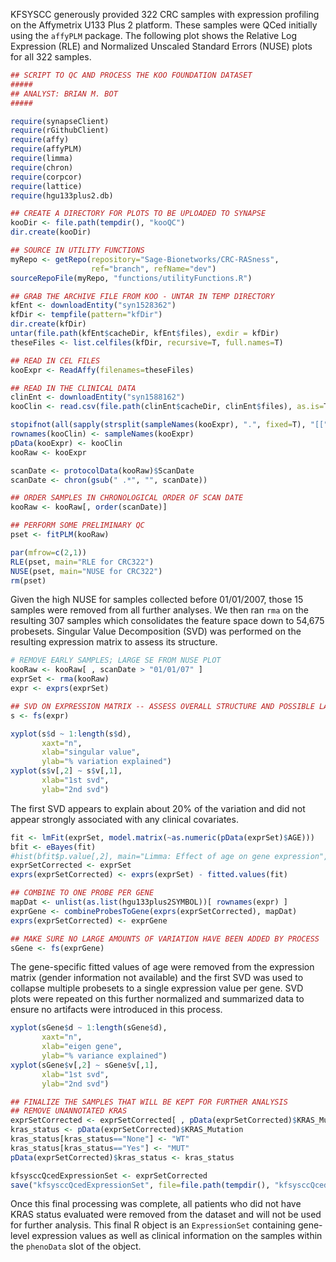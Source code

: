 KFSYSCC generously provided 322 CRC samples with expression profiling on the Affymetrix U133 Plus 2 platform. These samples were QCed initially using the `affyPLM` package. The following plot shows the Relative Log Expression (RLE) and Normalized Unscaled Standard Errors (NUSE) plots for all 322 samples.

```r
## SCRIPT TO QC AND PROCESS THE KOO FOUNDATION DATASET
#####
## ANALYST: BRIAN M. BOT
#####

require(synapseClient)
require(rGithubClient)
require(affy)
require(affyPLM)
require(limma)
require(chron)
require(corpcor)
require(lattice)
require(hgu133plus2.db)

## CREATE A DIRECTORY FOR PLOTS TO BE UPLOADED TO SYNAPSE
kooDir <- file.path(tempdir(), "kooQC")
dir.create(kooDir)

## SOURCE IN UTILITY FUNCTIONS
myRepo <- getRepo(repository="Sage-Bionetworks/CRC-RASness",
                  ref="branch", refName="dev")
sourceRepoFile(myRepo, "functions/utilityFunctions.R")

## GRAB THE ARCHIVE FILE FROM KOO - UNTAR IN TEMP DIRECTORY
kfEnt <- downloadEntity("syn1528362")
kfDir <- tempfile(pattern="kfDir")
dir.create(kfDir)
untar(file.path(kfEnt$cacheDir, kfEnt$files), exdir = kfDir)
theseFiles <- list.celfiles(kfDir, recursive=T, full.names=T)

## READ IN CEL FILES
kooExpr <- ReadAffy(filenames=theseFiles)

## READ IN THE CLINICAL DATA
clinEnt <- downloadEntity("syn1588162")
kooClin <- read.csv(file.path(clinEnt$cacheDir, clinEnt$files), as.is=T)

stopifnot(all(sapply(strsplit(sampleNames(kooExpr), ".", fixed=T), "[[", 1) == kooClin$SN))
rownames(kooClin) <- sampleNames(kooExpr)
pData(kooExpr) <- kooClin
kooRaw <- kooExpr

scanDate <- protocolData(kooRaw)$ScanDate
scanDate <- chron(gsub(" .*", "", scanDate))

## ORDER SAMPLES IN CHRONOLOGICAL ORDER OF SCAN DATE
kooRaw <- kooRaw[, order(scanDate)]

## PERFORM SOME PRELIMINARY QC
pset <- fitPLM(kooRaw)
```

```r
par(mfrow=c(2,1))
RLE(pset, main="RLE for CRC322")
NUSE(pset, main="NUSE for CRC322")
rm(pset)
```

Given the high NUSE for samples collected before 01/01/2007, those 15 samples were removed from all further analyses. We then ran `rma` on the resulting 307 samples which consolidates the feature space down to 54,675 probesets. Singular Value Decomposition (SVD) was performed on the resulting expression matrix to assess its structure.

```r
# REMOVE EARLY SAMPLES; LARGE SE FROM NUSE PLOT
kooRaw <- kooRaw[ , scanDate > "01/01/07" ]
exprSet <- rma(kooRaw)
expr <- exprs(exprSet)

## SVD ON EXPRESSION MATRIX -- ASSESS OVERALL STRUCTURE AND POSSIBLE LATENT STRUCTURE
s <- fs(expr)
```

```r
xyplot(s$d ~ 1:length(s$d),
       xaxt="n",
       xlab="singular value",
       ylab="% variation explained")
xyplot(s$v[,2] ~ s$v[,1],
       xlab="1st svd",
       ylab="2nd svd")
```

The first SVD appears to explain about 20% of the variation and did not appear strongly associated with any clinical covariates.

```r
fit <- lmFit(exprSet, model.matrix(~as.numeric(pData(exprSet)$AGE)))
bfit <- eBayes(fit)
#hist(bfit$p.value[,2], main="Limma: Effect of age on gene expression", xlab="p-value")
exprSetCorrected <- exprSet
exprs(exprSetCorrected) <- exprs(exprSet) - fitted.values(fit)

## COMBINE TO ONE PROBE PER GENE
mapDat <- unlist(as.list(hgu133plus2SYMBOL))[ rownames(expr) ]
exprGene <- combineProbesToGene(exprs(exprSetCorrected), mapDat)
exprs(exprSetCorrected) <- exprGene

## MAKE SURE NO LARGE AMOUNTS OF VARIATION HAVE BEEN ADDED BY PROCESS
sGene <- fs(exprGene)
```

The gene-specific fitted values of age were removed from the expression matrix (gender information not available) and the first SVD was used to collapse multiple probesets to a single expression value per gene. SVD plots were repeated on this further normalized and summarized data to ensure no artifacts were introduced in this process.

```r
xyplot(sGene$d ~ 1:length(sGene$d),
       xaxt="n",
       xlab="eigen gene",
       ylab="% variance explained")
xyplot(sGene$v[,2] ~ sGene$v[,1],
       xlab="1st svd",
       ylab="2nd svd")
```

```r
## FINALIZE THE SAMPLES THAT WILL BE KEPT FOR FURTHER ANALYSIS
## REMOVE UNANNOTATED KRAS
exprSetCorrected <- exprSetCorrected[ , pData(exprSetCorrected)$KRAS_Mutation != "NaN"]
kras_status <- pData(exprSetCorrected)$KRAS_Mutation
kras_status[kras_status=="None"] <- "WT"
kras_status[kras_status=="Yes"] <- "MUT"
pData(exprSetCorrected)$kras_status <- kras_status

kfsysccQcedExpressionSet <- exprSetCorrected
save("kfsysccQcedExpressionSet", file=file.path(tempdir(), "kfsysccQcedExpressionSet.rda"))
```

Once this final processing was complete, all patients who did not have KRAS status evaluated were removed from the dataset and will not be used for further analysis. This final R object is an `ExpressionSet` containing gene-level expression values as well as clinical information on the samples within the `phenoData` slot of the object.
